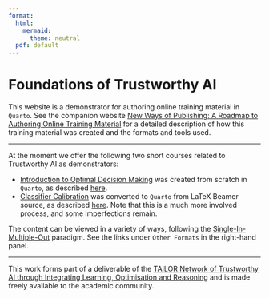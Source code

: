 ```yaml
---
format:
  html:
    mermaid:
      theme: neutral
  pdf: default
---
```

# Foundations of Trustworthy AI {.unnumbered}

This website is a demonstrator for authoring online training material in `Quarto`. 
See the companion website [New Ways of Publishing: A Roadmap to Authoring Online Training Material](https://tailor-uob.github.io/new_ways_of_publishing/) for a detailed description of how this training material was created and the formats and tools used. 

---

At the moment we offer the following two short courses related to Trustworthy AI as demonstrators: 

- [Introduction to Optimal Decision Making](./cha_odm/odm.html) was created from scratch in `Quarto`, as described [here](https://tailor-uob.github.io/new_ways_of_publishing/use-cases/qmd.html). 
- [Classifier Calibration](./cha_wahcc/wahcc.html) was converted to `Quarto` from LaTeX Beamer source, as described [here](https://tailor-uob.github.io/new_ways_of_publishing/use-cases/tex-to-qmd.html). Note that this is a much more involved process, and some imperfections remain. 

The content can be viewed in a variety of ways, following the [Single-In-Multiple-Out](https://tailor-uob.github.io/new_ways_of_publishing/introduction/publishing-workflow.html#single-in-multiple-out) paradigm. 
See the links under `Other Formats` in the right-hand panel. 

---

This work forms part of a deliverable of the 
[TAILOR Network of Trustworthy AI through Integrating Learning, Optimisation and Reasoning](https://tailor-network.eu) 
and is made freely available to the academic community. 

